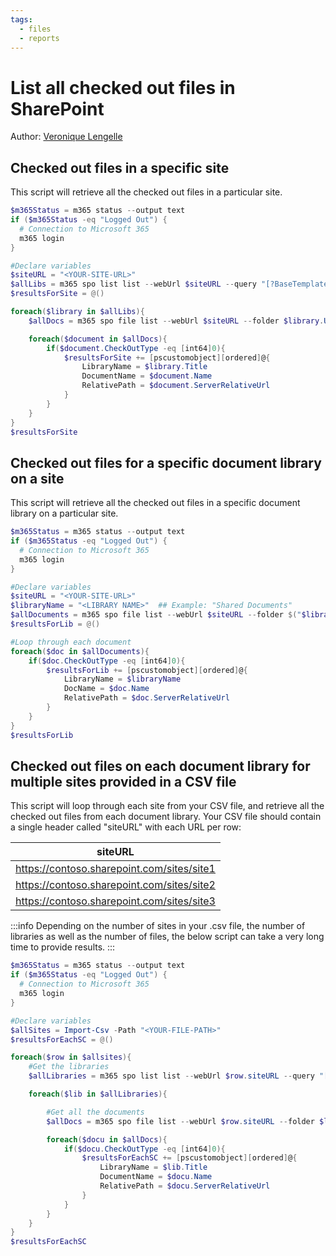 ```yaml
---
tags:
  - files
  - reports
---
```



# List all checked out files in SharePoint

Author: [Veronique Lengelle](https://veronicageek.com/2020/find-checked-out-files-across-multiple-site-collections/)

## Checked out files in a specific site

This script will retrieve all the checked out files in a particular site.

<Tabs>
  <TabItem value="PowerShell">

  ```powershell
  $m365Status = m365 status --output text
  if ($m365Status -eq "Logged Out") {
    # Connection to Microsoft 365
    m365 login
  }

  #Declare variables
  $siteURL = "<YOUR-SITE-URL>"
  $allLibs = m365 spo list list --webUrl $siteURL --query "[?BaseTemplate == ``101``]" -o json | ConvertFrom-Json
  $resultsForSite = @()

  foreach($library in $allLibs){
      $allDocs = m365 spo file list --webUrl $siteURL --folder $library.Url --recursive -o json | ConvertFrom-Json

      foreach($document in $allDocs){
          if($document.CheckOutType -eq [int64]0){
              $resultsForSite += [pscustomobject][ordered]@{
                  LibraryName = $library.Title
                  DocumentName = $document.Name
                  RelativePath = $document.ServerRelativeUrl
              }
          }
      }
  }
  $resultsForSite
  ```

  </TabItem>
</Tabs>

## Checked out files for a specific document library on a site

This script will retrieve all the checked out files in a specific document library on a particular site.

<Tabs>
  <TabItem value="PowerShell">

  ```powershell
  $m365Status = m365 status --output text
  if ($m365Status -eq "Logged Out") {
    # Connection to Microsoft 365
    m365 login
  }

  #Declare variables
  $siteURL = "<YOUR-SITE-URL>"
  $libraryName = "<LIBRARY NAME>"  ## Example: "Shared Documents"
  $allDocuments = m365 spo file list --webUrl $siteURL --folder $("$libraryName") --recursive -o json | ConvertFrom-Json
  $resultsForLib = @()

  #Loop through each document
  foreach($doc in $allDocuments){
      if($doc.CheckOutType -eq [int64]0){
          $resultsForLib += [pscustomobject][ordered]@{
              LibraryName = $libraryName
              DocName = $doc.Name
              RelativePath = $doc.ServerRelativeUrl
          }
      }
  }
  $resultsForLib
  ```

  </TabItem>
</Tabs>

## Checked out files on each document library for multiple sites provided in a CSV file

This script will loop through each site from your CSV file, and retrieve all the checked out files from each document library. Your CSV file should contain a single header called "siteURL" with each URL per row:

| siteURL                                    |
| ------------------------------------------ |
| https://contoso.sharepoint.com/sites/site1 |
| https://contoso.sharepoint.com/sites/site2 |
| https://contoso.sharepoint.com/sites/site3 |

:::info
Depending on the number of sites in your .csv file, the number of libraries as well as the number of files, the below script can take a very long time to provide results.
:::

<Tabs>
  <TabItem value="PowerShell">

  ```powershell
  $m365Status = m365 status --output text
  if ($m365Status -eq "Logged Out") {
    # Connection to Microsoft 365
    m365 login
  }

  #Declare variables
  $allSites = Import-Csv -Path "<YOUR-FILE-PATH>"
  $resultsForEachSC = @()

  foreach($row in $allsites){
      #Get the libraries
      $allLibraries = m365 spo list list --webUrl $row.siteURL --query "[?BaseTemplate == ``101``]" -o json | ConvertFrom-Json

      foreach($lib in $allLibraries){

          #Get all the documents
          $allDocs = m365 spo file list --webUrl $row.siteURL --folder $lib.Url --recursive -o json | ConvertFrom-Json

          foreach($docu in $allDocs){
              if($docu.CheckOutType -eq [int64]0){
                  $resultsForEachSC += [pscustomobject][ordered]@{
                      LibraryName = $lib.Title
                      DocumentName = $docu.Name
                      RelativePath = $docu.ServerRelativeUrl
                  }
              }
          }
      }
  }
  $resultsForEachSC
  ```

  </TabItem>
</Tabs>

